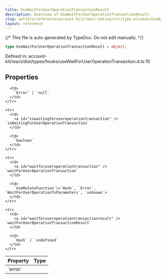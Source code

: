 ```yaml
---
title: UseWaitForUserOperationTransactionResult
description: Overview of UseWaitForUserOperationTransactionResult
slug: wallets/reference/account-kit/react-native/src/type-aliases/UseWaitForUserOperationTransactionResult
layout: reference
---
```


{/* This file is auto-generated by TypeDoc. Do not edit manually. */}

```ts
type UseWaitForUserOperationTransactionResult = object;
```

Defined in: account-kit/react/dist/types/hooks/useWaitForUserOperationTransaction.d.ts:10

## Properties

<table>
  <thead>
    <tr>
      <th align="left">Property</th>
      <th align="left">Type</th>
    </tr>
  </thead>

  <tbody>
    <tr>
      <td>
        <a id="error" /> `error`
      </td>

      <td>
        `Error` | `null`
      </td>
    </tr>

    <tr>
      <td>
        <a id="iswaitingforuseroperationtransaction" /> `isWaitingForUserOperationTransaction`
      </td>

      <td>
        `boolean`
      </td>
    </tr>

    <tr>
      <td>
        <a id="waitforuseroperationtransaction" /> `waitForUserOperationTransaction`
      </td>

      <td>
        `UseMutateFunction`\<`Hash`, `Error`, `WaitForUserOperationTxParameters`, `unknown`>
      </td>
    </tr>

    <tr>
      <td>
        <a id="waitforuseroperationtransactionresult" /> `waitForUserOperationTransactionResult`
      </td>

      <td>
        `Hash` | `undefined`
      </td>
    </tr>

  </tbody>
</table>
